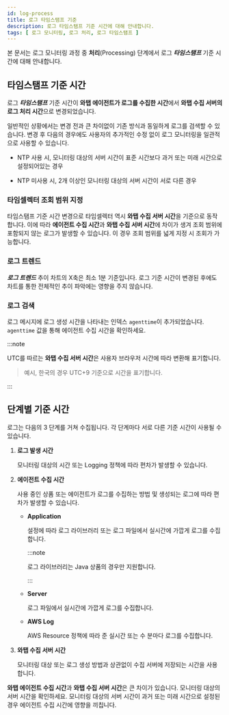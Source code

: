 ```yaml
---
id: log-process
title: 로그 타임스탬프 기준
description: 로그 타임스탬프 기준 시간에 대해 안내합니다.
tags: [ 로그 모니터링, 로그 처리, 로그 타임스탬프 ]
---
```


<!-- >

와탭의 로그 모니터링은 대량의 로그 생성부터 수집, 저장, 처리 및 폐기까지 로그 생명 주기 전 과정을 통합 모니터링합니다.

-->

본 문서는 로그 모니터링 과정 중 **처리**(Processing) 단계에서 로그 ***타임스탬프*** 기준 시간에 대해 안내합니다.

## 타임스탬프 기준 시간

<ImgLang img="log-timestamp.png" desc="로그 타임스탬프 기준 시간 변경" />

로그 ***타임스탬프*** 기준 시간이 **와탭 에이전트가 로그를 수집한 시간**에서 **와탭 수집 서버의 로그 처리 시간**으로 변경되었습니다.

일반적인 상황에서는 변경 전과 큰 차이없이 기존 방식과 동일하게 로그를 검색할 수 있습니다. 변경 후 다음의 경우에도 사용자의 추가적인 수정 없이 로그 모니터링을 일관적으로 사용할 수 있습니다.

* NTP 사용 시, 모니터링 대상의 서버 시간이 표준 시간보다 과거 또는 미래 시간으로 설정되어있는 경우

* NTP 미사용 시, 2개 이상인 모니터링 대상의 서버 시간이 서로 다른 경우

### 타임셀렉터 조회 범위 지정

타임스탬프 기준 시간 변경으로 타임셀렉터 역시 **와탭 수집 서버 시간**을 기준으로 동작합니다. 이에 따라 **에이전트 수집 시간**과 **와탭 수집 서버 시간**에 차이가 생겨 조회 범위에 포함되지 않는 로그가 발생할 수 있습니다. 이 경우 조회 범위를 넓게 지정 시 조회가 가능합니다.

### 로그 트렌드

***로그 트렌드*** 추이 차트의 X축은 최소 1분 기준입니다. 로그 기준 시간이 변경된 후에도 차트를 통한 전체적인 추이 파악에는 영향을 주지 않습니다.

### 로그 검색 

로그 메시지에 로그 생성 시간을 나타내는 인덱스 `agenttime`이 추가되었습니다. `agenttime` 값을 통해 에이전트 수집 시간을 확인하세요.

:::note 

UTC를 따르는 **와탭 수집 서버 시간**은 사용자 브라우저 시간에 따라 변환해 표기합니다.

> 예시, 한국의 경우 UTC+9 기준으로 시간을 표기합니다. 

:::

## 단계별 기준 시간

로그는 다음의 3 단계를 거쳐 수집됩니다. 각 단계마다 서로 다른 기준 시간이 사용될 수 있습니다. 

<!-- > 
모니터링 대상에서 로그 발생 -> 에이전트 수집 -> 와탭 수집 서버 수집
이미지 만들기*
-->

1. **로그 발생 시간**

    모니터링 대상의 시간 또는 Logging 정책에 따라 편차가 발생할 수 있습니다. 

1. **에이전트 수집 시간** 

    사용 중인 상품 또는 에이전트가 로그를 수집하는 방법 및 생성되는 로그에 따라 편차가 발생할 수 있습니다. 

    * **Application**

      설정에 따라 로그 라이브러리 또는 로그 파일에서 실시간에 가깝게 로그를 수집합니다.

      :::note 

      로그 라이브러리는 Java 상품의 경우만 지원합니다. 

      :::

    * **Server** 

      로그 파일에서 실시간에 가깝게 로그를 수집합니다. 

    * **AWS Log**

      AWS Resource 정책에 따라 준 실시간 또는 수 분마다 로그를 수집합니다. 

1. **와탭 수집 서버 시간**

    모니터링 대상 또는 로그 생성 방법과 상관없이 수집 서버에 저장되는 시간을 사용합니다. 

**와탭 에이전트 수집 시간**과 **와탭 수집 서버 시간**은 큰 차이가 있습니다. 모니터링 대상의 서버 시간을 확인하세요. 모니터링 대상의 서버 시간이 과거 또는 미래 시간으로 설정된 경우 에이전트 수집 시간에 영향을 끼칩니다.



<!-- 

로그 모니터링 과정은 **수집**, **처리**, **저장**, **조회** 단계로 구성됩니다. 

-->